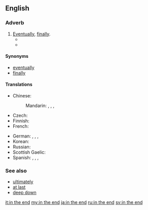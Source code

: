 ==English==

===Adverb===
{{en-adv|-}}

# [[eventually|Eventually]], [[finally]].
#* {{quote-news
|year=2012
|date=June 29
|author=Kevin Mitchell
|title=Roger Federer back from Wimbledon 2012 brink to beat Julien Benneteau
|work=the Guardian
|url=http://www.guardian.co.uk/sport/2012/jun/29/roger-federer-wimbledon-2012-julien-benneteau
|page=
|passage=Where the Czech upstart Rosol, ranked 100 in the world, all but blew Nadal's head off with his blunderbuss in a fifth set of unrivalled intensity on Thursday night, Benneteau, a more artful citizen, used a rapier to hurt his vaunted foe before falling just short of a kill. '''In the end''', it was he who staggered from the scene of the fight.}}
#* {{quote-news
|year=2011
|date=October 1
|author=Phil Dawkes
|title=Sunderland 2 - 2 West Brom
|work=BBC Sport
|url=http://news.bbc.co.uk/sport2/hi/football/eng_prem/15045630.stm
|page=
|passage=Both sides will be disappointed not to have claimed their second win of the season, but '''in the end''' each had reasons to be grateful for the point.}}

====Synonyms====
* [[eventually]]
* [[finally]]

====Translations====
{{trans-top|eventually, finally}}
* Chinese:
*: Mandarin: {{t|cmn|終於|sc=Hani}}, {{t|cmn|终于|tr=zhōngyú|sc=Hani}}, {{t|cmn|最終|sc=Hani}}, {{t|cmn|最终|tr=zuìzhōng|sc=Hani}}
* Czech: {{t+|cs|nakonec}}
* Finnish: {{t+|fi|lopulta}}
* French: {{t+|fr|en fin de compte}}
{{trans-mid}}
* German: {{t+|de|schließlich}}, {{t+|de|letztendlich}}, {{t+|de|zuallerletzt}}, {{t-|de|zu guter Letzt}}
* Korean: {{t+|ko|결국|tr=gyeolguk|sc=Kore}}
* Russian: {{t+|ru|в конце концов|tr=v koncé koncóv|sc=Cyrl}}
* Scottish Gaelic: {{t-|gd|aig a’ cheann thall}}
* Spanish: {{t-|es|al fin}}, {{t+|es|finalmente}}, {{t-|es|a la postre}}, {{t-|es|a la final}}
{{trans-bottom}}

===See also===
* [[ultimately]]
* [[at last]]
* [[deep down]]

[[it:in the end]]
[[my:in the end]]
[[ja:in the end]]
[[ru:in the end]]
[[sv:in the end]]
